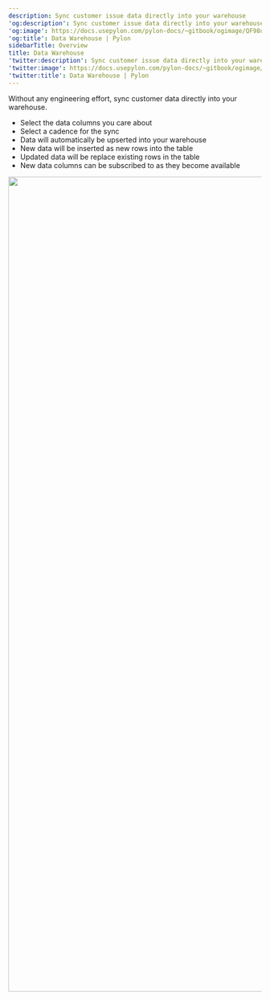 ---
description: Sync customer issue data directly into your warehouse
'og:description': Sync customer issue data directly into your warehouse
'og:image': https://docs.usepylon.com/pylon-docs/~gitbook/ogimage/QF98uW6kUabiTdC7uQY6
'og:title': Data Warehouse | Pylon
sidebarTitle: Overview
title: Data Warehouse
'twitter:description': Sync customer issue data directly into your warehouse
'twitter:image': https://docs.usepylon.com/pylon-docs/~gitbook/ogimage/QF98uW6kUabiTdC7uQY6
'twitter:title': Data Warehouse | Pylon
---
Without any engineering effort, sync customer data directly into your warehouse.

* Select the data columns you care about
* Select a cadence for the sync
* Data will automatically be upserted into your warehouse
* New data will be inserted as new rows into the table
* Updated data will be replace existing rows in the table
* New data columns can be subscribed to as they become available

<Frame>
<img alt="" class="block" data-testid="zoom-image" fetchpriority="high" height="1622" sizes="(max-width: 640px) 400px, 768px" src="/images/bb82f7b0.png" width="2106"/>
</Frame>

<Card
title="Snowflake"
href="/pylon-docs/data-warehouse/snowflake"
horizontal
iconType="duotone"
icon="snowflake"
/>

<Card
title="BigQuery"
href="/pylon-docs/data-warehouse/bigquery"
horizontal
iconType="duotone"
icon="hexagon"
/>
